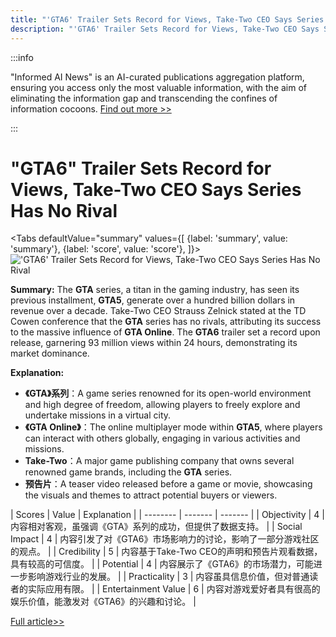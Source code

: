 ```yaml
---
title: "'GTA6' Trailer Sets Record for Views, Take-Two CEO Says Series Has No Rival"
description: "'GTA6' Trailer Sets Record for Views, Take-Two CEO Says Series Has No Rival"
---
```



:::info

"Informed AI News" is an AI-curated publications aggregation platform, ensuring you access only the most valuable information, with the aim of eliminating the information gap and transcending the confines of information cocoons.  [Find out more >>](/docs/guides)

:::

# "GTA6" Trailer Sets Record for Views, Take-Two CEO Says Series Has No Rival


<Tabs
	defaultValue="summary"
	values={[
	{label: 'summary', value: 'summary'},
	{label: 'score', value: 'score'},
]}>
<TabItem value="summary">
<img
  src="https://image.informedainews.com/2024/06/Vid-yYH-1717494838-0.jpg"
  alt="'GTA6' Trailer Sets Record for Views, Take-Two CEO Says Series Has No Rival"
/>



**Summary:**
The **GTA** series, a titan in the gaming industry, has seen its previous installment, **GTA5**, generate over a hundred billion dollars in revenue over a decade. Take-Two CEO Strauss Zelnick stated at the TD Cowen conference that the **GTA** series has no rivals, attributing its success to the massive influence of **GTA Online**. The **GTA6** trailer set a record upon release, garnering 93 million views within 24 hours, demonstrating its market dominance.

**Explanation:**
- **《GTA》系列**：A game series renowned for its open-world environment and high degree of freedom, allowing players to freely explore and undertake missions in a virtual city.
- **《GTA Online》**：The online multiplayer mode within **GTA5**, where players can interact with others globally, engaging in various activities and missions.
- **Take-Two**：A major game publishing company that owns several renowned game brands, including the **GTA** series.
- **预告片**：A teaser video released before a game or movie, showcasing the visuals and themes to attract potential buyers or viewers.
</TabItem>
<TabItem value="score">
	| Scores     | Value   | Explanation |
	| -------- | ------- | ------- |
	| Objectivity  | 4    | 内容相对客观，虽强调《GTA》系列的成功，但提供了数据支持。    |
	| Social Impact | 4     | 内容引发了对《GTA6》市场影响力的讨论，影响了一部分游戏社区的观点。    |
	| Credibility    | 5    | 内容基于Take-Two CEO的声明和预告片观看数据，具有较高的可信度。    |
	| Potential    | 4    | 内容展示了《GTA6》的市场潜力，可能进一步影响游戏行业的发展。    |
	| Practicality    | 3    | 内容虽具信息价值，但对普通读者的实际应用有限。    |
	| Entertainment Value    | 6    | 内容对游戏爱好者具有很高的娱乐价值，能激发对《GTA6》的兴趣和讨论。    |
</TabItem>
</Tabs>

[Full article>>](https://www.cnbeta.com.tw/articles/game/1433425.htm)

